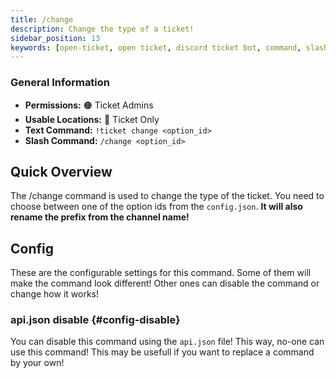 ```yaml
---
title: /change
description: Change the type of a ticket!
sidebar_position: 13
keywords: [open-ticket, open ticket, discord ticket bot, command, slash command, change]
---
```

<head>
    <link rel="apple-touch-icon" href="/img/logo_vertical.png"/>
</head>

### General Information
- **Permissions:** 🟠 Ticket Admins
- **Usable Locations:** 🔴 Ticket Only
- **Text Command:** `!ticket change <option_id>`
- **Slash Command:** `/change <option_id>`

## Quick Overview
The /change command is used to change the type of the ticket. You need to choose between one of the option ids from the `config.json`.
**It will also rename the prefix from the channel name!**

<ScaleImage src="/img/docs-v3/commands/change.png" alt="Image of /change command" size="50%"></ScaleImage>

## Config
These are the <InlineLink url="docs/config/general" isdoc="true">configurable settings</InlineLink> for this command.
Some of them will make the command look different!
Other ones can disable the command or change how it works!

### <InlineLink url="docs/config/api" isdoc="true"><M color="red">api.json</M></InlineLink> disable \{#config-disable}
You can disable this command using the `api.json` file! This way, no-one can use this command!
This may be usefull if you want to replace a command by your own!